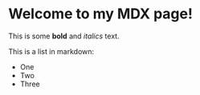 # Welcome to my MDX page!

This is some **bold** and _italics_ text.

This is a list in markdown:

- One
- Two
- Three
